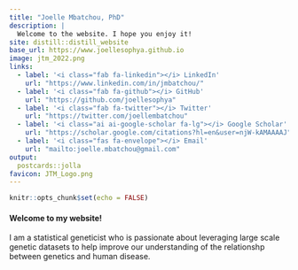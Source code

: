 ```yaml
---
title: "Joelle Mbatchou, PhD"
description: |
  Welcome to the website. I hope you enjoy it!
site: distill::distill_website
base_url: https://www.joellesophya.github.io
image: jtm_2022.png
links:
  - label: '<i class="fab fa-linkedin"></i> LinkedIn'
    url: "https://www.linkedin.com/in/jmbatchou/"
  - label: '<i class="fab fa-github"></i> GitHub'
    url: "https://github.com/joellesophya"
  - label: '<i class="fab fa-twitter"></i> Twitter'
    url: "https://twitter.com/joellembatchou"
  - label: '<i class="ai ai-google-scholar fa-lg"></i> Google Scholar'
    url: "https://scholar.google.com/citations?hl=en&user=njW-kAMAAAAJ"
  - label: '<i class="fas fa-envelope"></i> Email'
    url: "mailto:joelle.mbatchou@gmail.com"
output:
  postcards::jolla
favicon: JTM_Logo.png
---
```


```r
knitr::opts_chunk$set(echo = FALSE)
```

#### Welcome to my website! 

I am a statistical geneticist who is passionate about leveraging
large scale genetic datasets to help improve our understanding
of the relationshp between genetics and human disease.

